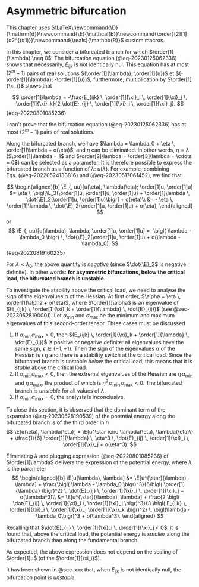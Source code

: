 # Asymmetric bifurcation

This chapter uses $\LaTeX\newcommand{\D}{\mathrm{d}}\newcommand{\E}{\mathcal{E}}\newcommand{\order}[2][1]{#2^{(#1)}}\newcommand{\reals}{\mathbb{R}}$ custom macros.

In this chapter, we consider a bifurcated branch for which $\order[1]{\lambda} \neq 0$. The bifurcation equation (@eq-20230125062336) shows that necessarily, $E_{ijk}$ is not identically nul. This equation has at most $(2^m - 1)$ pairs of real solutions $(\order[1]{\lambda}, \order[1]{u})$ et $(-\order[1]{\lambda}, -\order[1]{u})$; furthermore, multiplication by $\order[1]{\xi_i}$ shows that

$$
\order[1]\lambda = -\frac{E_{ijk} \, \order[1]{\xi}_i \, \order[1]{\xi}_j \, \order[1]{\xi}_k}{2 \dot{E}_{ij} \, \order[1]{\xi}_i \, \order[1]{\xi}_j}.
$$ {#eq-20220801085236}

::: {.callout-note}
I can't prove that the bifurcation equation (@eq-20230125062336) has at most $(2^m - 1)$ pairs of real solutions.
:::

Along the bifurcated branch, we have $\lambda = \lambda_0 + \eta \, \order[1]\lambda + o(\eta)$, and $\eta$ can be eliminated. In other words, $\eta=\lambda$ ($\order[1]\lambda = 1$ and $\order[2]\lambda = \order[3]\lambda = \cdots = 0$) can be selected as a parameter. It is therefore possible to express the bifurcated branch as a function of $\lambda$: $u(\lambda)$. For example, combining Eqs. (@eq-20220524133816) and (@eq-20230517061452), we find that

$$
\begin{aligned}[b]
\E_{, uu}[u(\eta), \lambda(\eta); \order[1]u, \order[1]u]
&= \eta \, \bigl[\E_3(\order[1]u, \order[1]u, \order[1]u)  + \order[1]\lambda \, \dot{\E}_2(\order[1]u, \order[1]u)\bigr] + o(\eta)\\
&= - \eta \, \order[1]\lambda \, \dot{\E}_2(\order[1]u, \order[1]u) + o(\eta),
\end{aligned}
$$
or
$$
\E_{, uu}[u(\lambda), \lambda; \order[1]u, \order[1]u] = -\bigl( \lambda - \lambda_0 \bigr) \, \dot{\E}_2(\order[1]u, \order[1]u) + o(\lambda - \lambda_0).
$$ {#eq-20220819160235}

For $\lambda < \lambda_0$, the above quantity is *negative* (since $\dot{\E}_2$ is negative definite). In other words: **for asymmetric bifurcations, below the critical load, the bifurcated branch is unstable.**

To investigate the stability above the critical load, we need to analyse the sign of the eigenvalues $\alpha$ of the Hessian. At first order, $\alpha = \eta \, \order[1]\alpha + o(\eta)$, where $\order[1]\alpha$ is an eigenvalue of $(E_{ijk} \, \order[1]{\xi}_k + \order[1]{\lambda} \, \dot{E}_{ij})$ (see @sec-20230528190001). Let $\alpha_{\min}$ and $\alpha_{\max}$ be the minimum and maximum eigenvalues of this second-order tensor. Three cases must be discussed

1. If $\alpha_{\min} \, \alpha_{\max} > 0$, then $(E_{ijk} \, \order[1]{\xi}_k + \order[1]{\lambda} \, \dot{E}_{ij})$ is positive or negative definite: all eigenvalues have the same sign, $\epsilon \in \{-1, +1\}$. Then the sign of the eigenvalues $\alpha$ of the Hessian is $\epsilon \, \eta$ and there is a stability switch at the critical load. Since the bifurcated branch is unstable *below* the critical load, this means that it is *stable* above the critical load.
2. If $\alpha_{\min} \, \alpha_{\max} < 0$, then the extremal eigenvalues of the Hessian are $\eta \, \alpha_{\min}$ and $\eta \, \alpha_{\max}$, the product of which is $\eta^2 \, \alpha_{\min} \, \alpha_{\max} < 0$. The bifurcated branch is *unstable* for all values of $\lambda$.
3. If $\alpha_{\min} \, \alpha_{\max} = 0$, the analysis is inconclusive.

To close this section, it is observed that the dominant term of the expansion (@eq-20230528190539) of the potential energy along the bifurcated branch is of the third order in $\eta$
$$
\E[u(\eta), \lambda(\eta)] = \E[u^\star \circ \lambda(\eta), \lambda(\eta)\} + \tfrac{1}{6} \order[1]{\lambda} \, \eta^3 \, \dot{E}_{ij} \, \order[1]{\xi}_i \, \order[1]{\xi}_j + o(\eta^3).
$$

Eliminating $\lambda$ and plugging expression (@eq-20220801085236) of $\order[1]\lambda$ delivers the expression of the potential energy, where $\lambda$ is the parameter
$$
\begin{aligned}[b]
\E[u(\lambda), \lambda] &= \E[u^{\star}(\lambda), \lambda] + \frac{\bigl( \lambda - \lambda_0 \bigr)^3}{6\bigl( \order[1]{\lambda} \bigr)^2} \, \dot{E}_{ij} \, \order[1]{\xi}_i \, \order[1]{\xi}_j + o(\lambda^3)\\
&= \E[u^{\star}(\lambda), \lambda] + \frac{2 \bigl( \dot{E}_{ij} \, \order[1]{\xi}_i \, \order[1]{\xi}_j \bigr)^3}{3 \bigl( E_{ijk} \, \order[1]{\xi}_i \, \order[1]{\xi}_j \order[1]{\xi}_k \bigr)^2} \, \bigl(\lambda - \lambda_0\bigr)^3 + o(\lambda^3).
\end{aligned}
$$

Recalling that $\dot{E}_{ij} \, \order[1]{\xi}_i \, \order[1]{\xi}_j < 0$, it is found that, above the critical load, the potential energy is *smaller* along the bifurcated branch than along the fundamental branch.

::: {.callout-note}
As expected, the above expression does not depend on the scaling of $\order[1]u$ (of the $\order[1]{\xi_i}$).
:::

::: {.callout-note}
It has been shown in @sec-xxx that, when $E_{ijk}$ is not identically null, the bifurcation point is *unstable*.
:::

